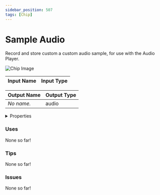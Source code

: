 ```yaml
---
sidebar_position: 507
tags: [Chip]
---
```


# Sample Audio

Record and store custom a custom audio sample, for use with the Audio Player.



![Chip Image](/svg/2cb45825-f385-414f-9a65-2425963fa720.svg)

| Input Name | Input Type |
|-----------|-----------|

| Output Name | Output Type |
|-----------|-----------|
| *No name.* | audio |


<details>
  <summary>Properties</summary>
  <div>
    <div>
    <table>
      <thead>
        <tr>
          <th>Is beta required?</th>
          <th>❌</th>
        </tr>
        <tr>
          <th>Is this chip a trolling risk?</th>
          <th>❌</th>
        </tr>
        <tr>
          <th>Chip UUPD</th>
          <th>._uuid</th>
        </tr>
      </thead>
    </table>
    </div>
  </div>
</details>

### Uses

None so far!

### Tips

None so far!

### Issues

None so far!